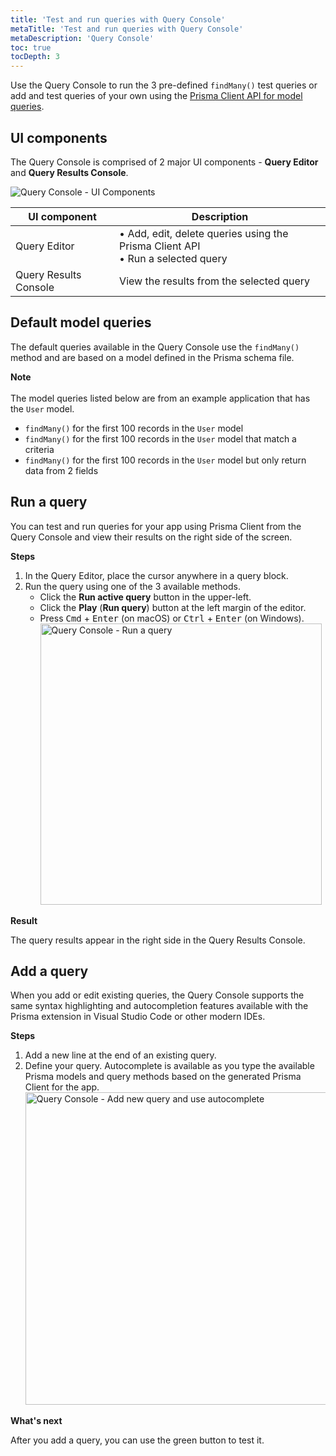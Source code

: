 ```yaml
---
title: 'Test and run queries with Query Console'
metaTitle: 'Test and run queries with Query Console'
metaDescription: 'Query Console'
toc: true
tocDepth: 3
---
```


<TopBlock>

Use the Query Console to run the 3 pre-defined `findMany()` test queries or add and test queries of your own using the [Prisma Client API for model queries](/reference/api-reference/prisma-client-reference#model-queries).

</TopBlock>

## UI components

The Query Console is comprised of 2 major UI components - **Query Editor** and **Query Results Console**.

<img
  src="https://res.cloudinary.com/prismaio/image/upload/v1657148399/docs/pdp/pdp-query-console-components_w98dp5.png"
  alt="Query Console - UI Components"
/>

| UI component          | Description                                                                         |
| --------------------- | ----------------------------------------------------------------------------------- |
| Query Editor          | • Add, edit, delete queries using the Prisma Client API<br />• Run a selected query |
| Query Results Console | View the results from the selected query                                            |

## Default model queries

The default queries available in the Query Console use the `findMany()` method and are based on a model defined in the Prisma schema file.

<Admonition>

**Note**<br /><br />
The model queries listed below are from an example application that has the `User` model.

</Admonition>

- `findMany()` for the first 100 records in the `User` model
- `findMany()` for the first 100 records in the `User` model that match a criteria
- `findMany()` for the first 100 records in the `User` model but only return data from 2 fields

## Run a query

You can test and run queries for your app using Prisma Client from the Query Console and view their results on the right side of the screen.

**Steps**

1. In the Query Editor, place the cursor anywhere in a query block.
2. Run the query using one of the 3 available methods.
   - Click the **Run active query** button in the upper-left.
   - Click the **Play** (**Run query**) button at the left margin of the editor.
   - Press <kbd>Cmd</kbd> + <kbd>Enter</kbd> (on macOS) or <kbd>Ctrl</kbd> + <kbd>Enter</kbd> (on Windows).
     <img
       src="https://res.cloudinary.com/prismaio/image/upload/v1657148832/docs/pdp/pdp-query-console-run-query_lgc5nb.png"
       width="450px"
       alt="Query Console - Run a query"
     />

**Result**

The query results appear in the right side in the Query Results Console.

## Add a query

When you add or edit existing queries, the Query Console supports the same syntax highlighting and autocompletion features available with the Prisma extension in Visual Studio Code or other modern IDEs.

**Steps**

1. Add a new line at the end of an existing query.
2. Define your query. Autocomplete is available as you type the available Prisma models and query methods based on the generated Prisma Client for the app.
   <img
     src="https://res.cloudinary.com/prismaio/image/upload/v1657149670/docs/pdp/schema-add-query-autocomplete_nwkkwf.png"
     width="500px"
     alt="Query Console - Add new query and use autocomplete"
   />

**What's next**

After you add a query, you can use the green button to test it.
